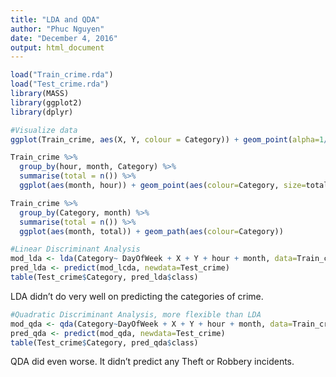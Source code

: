 ```yaml
---
title: "LDA and QDA"
author: "Phuc Nguyen"
date: "December 4, 2016"
output: html_document
---
```


```r
load("Train_crime.rda")
load("Test_crime.rda")
library(MASS)
library(ggplot2)
library(dplyr)
```

```r
#Visualize data
ggplot(Train_crime, aes(X, Y, colour = Category)) + geom_point(alpha=1/6) + xlim(-122.35, -122.55) + ylim(37.7,37.85)# Why doesn't the plot scale itself??

Train_crime %>%
  group_by(hour, month, Category) %>%
  summarise(total = n()) %>%
  ggplot(aes(month, hour)) + geom_point(aes(colour=Category, size=total))

Train_crime %>%
  group_by(Category, month) %>%
  summarise(total = n()) %>%
  ggplot(aes(month, total)) + geom_path(aes(colour=Category))


```

```r
#Linear Discriminant Analysis
mod_lda <- lda(Category~ DayOfWeek + X + Y + hour + month, data=Train_crime)
pred_lda <- predict(mod_lcda, newdata=Test_crime)
table(Test_crime$Category, pred_lda$class)
```

LDA didn't do very well on predicting the categories of crime.

```r
#Quadratic Discriminant Analysis, more flexible than LDA
mod_qda <- qda(Category~DayOfWeek + X + Y + hour + month, data=Train_crime)
pred_qda <- predict(mod_qda, newdata=Test_crime)
table(Test_crime$Category, pred_qda$class)
```

QDA did even worse. It didn't predict any Theft or Robbery incidents.
